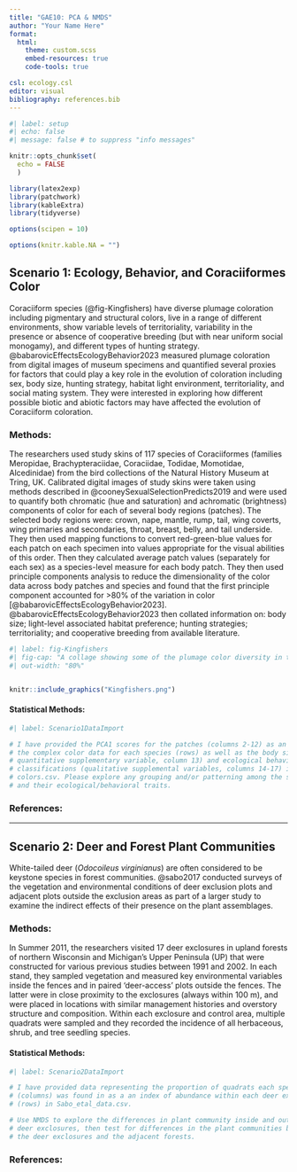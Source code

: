 ```yaml
---
title: "GAE10: PCA & NMDS"
author: "Your Name Here"
format: 
  html:
    theme: custom.scss
    embed-resources: true
    code-tools: true

csl: ecology.csl
editor: visual
bibliography: references.bib
---
```


```r
#| label: setup
#| echo: false
#| message: false # to suppress "info messages"

knitr::opts_chunk$set(
  echo = FALSE
  )

library(latex2exp)
library(patchwork)
library(kableExtra)
library(tidyverse)

options(scipen = 10)

options(knitr.kable.NA = "")

```

## Scenario 1: Ecology, Behavior, and Coraciiformes Color

Coraciiform species (@fig-Kingfishers) have diverse plumage coloration including pigmentary and structural colors, live in a range of different environments, show variable levels of territoriality, variability in the presence or absence of cooperative breeding (but with near uniform social monogamy), and different types of hunting strategy. @babarovicEffectsEcologyBehavior2023 measured plumage coloration from digital images of museum specimens and quantified several proxies for factors that could play a key role in the evolution of coloration including sex, body size, hunting strategy, habitat light environment, territoriality, and social mating system. They were interested in exploring how different possible biotic and abiotic factors may have affected the evolution of Coraciiform coloration.

### Methods:

The researchers used study skins of 117 species of Coraciiformes (families Meropidae, Brachypteraciidae, Coraciidae, Todidae, Momotidae, Alcedinidae) from the bird collections of the Natural History Museum at Tring, UK. Calibrated digital images of study skins were taken using methods described in @cooneySexualSelectionPredicts2019 and were used to quantify both chromatic (hue and saturation) and achromatic (brightness) components of color for each of several body regions (patches). The selected body regions were: crown, nape, mantle, rump, tail, wing coverts, wing primaries and secondaries, throat, breast, belly, and tail underside. They then used mapping functions to convert red-green-blue values for each patch on each specimen into values appropriate for the visual abilities of this order. Then they calculated average patch values (separately for each sex) as a species-level measure for each body patch. They then used principle components analysis to reduce the dimensionality of the color data across body patches and species and found that the first principle component accounted for \>80% of the variation in color [@babarovicEffectsEcologyBehavior2023]. @babarovicEffectsEcologyBehavior2023 then collated information on: body size; light-level associated habitat preference; hunting strategies; territoriality; and cooperative breeding from available literature.

```r
#| label: fig-Kingfishers
#| fig-cap: "A collage showing some of the plumage color diversity in the Coraciiformes. (a) Forest kingfisher (*Todiramphus macleayii*), Alcedinidae; (b) Common kingfisher (*Alcedo atthis*), Alcedinidae; (c) White-fronted bee-eater (*Merops bullockoides*), Meropidae; (d) Red-bearded bee-eater (*Nyctyornis amictus*), Meropidae; (e) European roller (*Coracias garrulus*), Coraciidae; (f) Lilac-breasted roller (*Coracias caudatus*), Coraciidae; (g) Broad-billed today (*Todus subulatus*), Todidae; (h) Narrow-billed today (*Todus angustirostris*), Todidae. All photos © Daniel J. Field, University of Cambridge."
#| out-width: "80%"


knitr::include_graphics("Kingfishers.png")

```

#### Statistical Methods:

```r
#| label: Scenario1DataImport

# I have provided the PCA1 scores for the patches (columns 2-12) as an index of
# the complex color data for each species (rows) as well as the body size (a
# quantitative supplementary variable, column 13) and ecological behavioral
# classifications (qualitative supplemental variables, columns 14-17) in
# colors.csv. Please explore any grouping and/or patterning among the species
# and their ecological/behavioral traits.

```

### References:

------------------------------------------------------------------------

## Scenario 2: Deer and Forest Plant Communities

White-tailed deer (*Odocoileus virginianus*) are often considered to be keystone species in forest communities. @sabo2017 conducted surveys of the vegetation and environmental conditions of deer exclusion plots and adjacent plots outside the exclusion areas as part of a larger study to examine the indirect effects of their presence on the plant assemblages.

### Methods:

In Summer 2011, the researchers visited 17 deer exclosures in upland forests of northern Wisconsin and Michigan's Upper Peninsula (UP) that were constructed for various previous studies between 1991 and 2002. In each stand, they sampled vegetation and measured key environmental variables inside the fences and in paired ‘deer-access’ plots outside the fences. The latter were in close proximity to the exclosures (always within 100 m), and were placed in locations with similar management histories and overstory structure and composition. Within each exclosure and control area, multiple quadrats were sampled and they recorded the incidence of all herbaceous, shrub, and tree seedling species.

#### Statistical Methods:

```r
#| label: Scenario2DataImport

# I have provided data representing the proportion of quadrats each species
# (columns) was found in as a an index of abundance within each deer exclosure
# (rows) in Sabo_etal_data.csv.

# Use NMDS to explore the differences in plant community inside and outside the
# deer exclosures, then test for differences in the plant communities between
# the deer exclosures and the adjacent forests.
```

### References:
